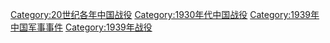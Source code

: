 [[Category:20世纪各年中国战役‎|Category:20世纪各年中国战役‎]]
[[Category:1930年代中国战役‎|Category:1930年代中国战役‎]]
[[Category:1939年中国军事事件|Category:1939年中国军事事件]]
[[Category:1939年战役|Category:1939年战役]]